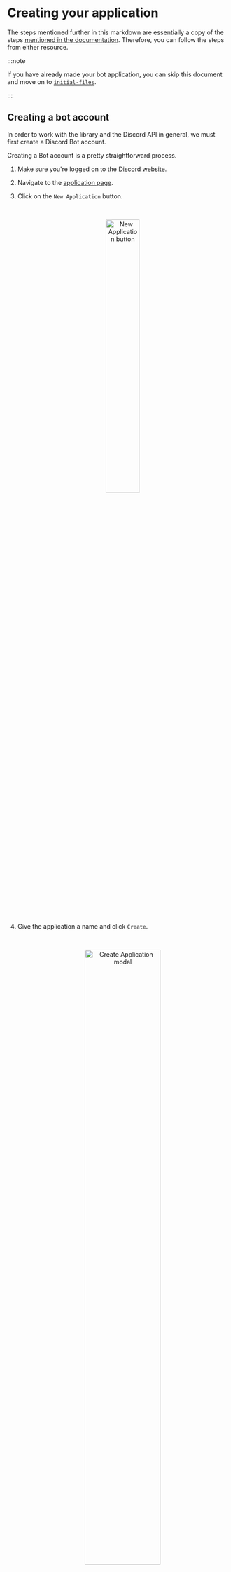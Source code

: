 # Creating your application

The steps mentioned further in this markdown are essentially a copy of the steps
[mentioned in the documentation](https://docs.disnake.dev/en/latest/discord.html). Therefore, you can follow the steps from either
resource.

:::note

If you have already made your bot application, you can skip this document and move on to [`initial-files`](../getting-started/initial-files.mdx).

:::

## Creating a bot account

In order to work with the library and the Discord API in general, we must first create a Discord Bot account.

Creating a Bot account is a pretty straightforward process.

1. Make sure you're logged on to the [Discord website](https://www.discord.com).

2. Navigate to the [application page](https://discord.com/developers/applications).

3. Click on the `New Application` button.

    <!-- prettier-ignore -->
    <br />
    <p align = "center">
        <img src={require("./images/new-application.png").default} alt="New Application button" width="40%"/>
    </p>
    <br />

4. Give the application a name and click `Create`.

    <!-- prettier-ignore -->
    <br />
    <p align = "center">
        <img src={require("./images/application-name.png").default} alt="Create Application modal" width="60%"/>
    </p>
    <br />

5. Create a Bot User by navigating to the `Bot` tab and clicking `Add Bot`.

    - Click `Yes, do it!` to continue.

    <!-- prettier-ignore -->
    <br />
    <p align = "center">
        <img src={require("./images/build-a-bot.png").default} alt="Build-A-Bot" width="75%"/>
    </p>
    <br />

6. Make sure that `Public Bot` is ticked if you want others to invite your bot.

    - You should also make sure that `Require OAuth2 Code Grant` is unchecked unless you are developing a service that
      needs it. If you're unsure, then **leave it unchecked**.

    <!-- prettier-ignore -->
    <br />
    <p align = "center">
        <img src={require("./images/new-bot.png").default} alt="New Bot" width="75%"/>
    </p>
    <br />

7. Copy the token using the `Copy` button.

    - This is **not** the Client Secret at the General Information page.

And that's it. You now have a bot account and you can login with that token.

## Regarding bot tokens

:::danger

This section is critical, so pay close attention. It explains what your bot token is, as well as the security aspects of it.

:::

### What is a token, anyway?

It should be worth noting that the token is **essentially your bot's password**. You should **never** share this with
someone else. In doing so, someone can log in to your bot and do malicious things, such as leaving servers, ban all
members inside a server, or pinging everyone maliciously.

Tokens look like this: `OTA4MjgxMjk4NTU1MTA5Mzk2.YYzc4A.TB7Ng6DOnVDlpMS4idjGptsreFg` (don't worry, we immediately reset
this token before even posting it here!). If it's any shorter and looks more like this:
`CR8UbizwLgyES9LuHK7eIrXHbRTuqoEs`, you copied your client secret instead. Make sure to copy the token if you want your
bot to work!

### Token leak scenario

Let's imagine that you have a bot on over 1,000 servers, and it took you many, many months of coding and patience to get
it on that amount. Your token gets leaked somewhere, and now someone else has it. That person can:

-   Spam every server your bot is on;
-   DM spam as many users as possible;
-   Delete as many channels as possible;
-   Kick or ban as many server members as possible;
-   Make your bot leave all of the servers it has joined;
-   Access and damage the underlying infrastructure (your server).

All that and much, much more. Sounds pretty terrible, right? So make sure to keep your token as safe as possible! In the
[initial files](../getting-started/initial-files.mdx) page of the guide, we cover how to safely store your token
in a configuration file.

:::danger

If you accidentally leaked your token, click the “Regenerate” button as soon as possible. This revokes your old token and re-generates a new one. Now you need to use the new token to login.

:::

## Discord's system messages

System messages are official messages that Discord sends to alert you of an account issue. These messages can range from
a variety of payment issues, support ticket updates, and ToS violation warnings. You can also expect a system message if
your bot token has been posted on the internet publicly, and was found by Discord.

**Such a message will look as follows:**

<br />
<p align = "center">
    <img src={require("./images/system-message.png").default} alt="System message" width="90%"/>
</p>
<br />

:::caution

Since we do not know the extent to which Discord searches for bot tokens, or the time taken to inform the user about where the bot was found, we recommend not fully depending on this feature. But incase your bot token *is* found on the internet publicly (say, on  [a GitHub repository](https://www.github.com/)), you can expect Discord to send a system message to the account the bot is linked to.

:::

Note that Discord will never ask for your password or account token, and a system message will never request for the
same. System messages from Discord will have a verified `SYSTEM` tag, and the bar at the bottom of the DM will mention -
"This thread is reserved for official Discord notifications".

<br />
<p align = "center">
    <img src={require("./images/system-dm.png").default} alt="System DM" width="50%"/>
</p>
<br />

You can read more about the authenticity of these messages [in this article][discord-sys-msg-page].

[discord-sys-msg-page]: https://support.discord.com/hc/en-us/articles/360036118732-Discord-System-Messages
